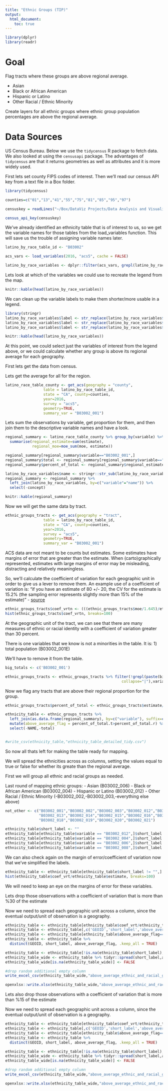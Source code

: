 ```yaml
---
title: "Ethnic Groups (TIP)"
output: 
  html_document:
    toc: true
---
```


```r
library(dplyr)
library(readr)
```

# Goal

Flag tracts where these groups are above regional average. 

- Asian 
- Black or African American
- Hispanic or Latino
- Other Racial / Ethnic Minority 

Create layers for all ethnic groups where ethnic group population percentages are above the regional average.

# Data Sources

US Census Bureau. Below we use the `tidycensus` R package to fetch data. We also looked at using the `censusapi` package. The advantages of `tidycensus` are that it returns geometries as well as attributes and it is more widely used. 

First lets set county FIPS codes of interest. Then we'll read our census API key from a text file in a Box folder. 

```r
library(tidycensus)

counties=c("01","13","41","55","75","81","85","95","97")

censuskey = readLines("~/Box/DataViz Projects/Data Analysis and Visualization/ACS_examples/keys/census1")

census_api_key(censuskey)
```

We've already identified an ethnicity table that is of interest to us, so we get the variable names for those tables from the load_variables function. This will save us the trouble of assigning variable names later. 

```r
latino_by_race_table_id <- "B03002"

acs_vars <- load_variables(2016, "acs5", cache = FALSE)

latino_by_race_variables <- dplyr::filter(acs_vars, grepl(latino_by_race_table_id,name))

```

Lets look at which of the variables we could use to recreate the legend from the map. 

```r
knitr::kable(head(latino_by_race_variables))
```

We can clean up the variable labels to make them shorter/more usable in a legend. 

```r
library(stringr)
latino_by_race_variables$label <- str_replace(latino_by_race_variables$label, "Estimate!!Total!!", "")
latino_by_race_variables$label <- str_replace(latino_by_race_variables$label, "Estimate!!Total", "")
latino_by_race_variables$label <- str_replace(latino_by_race_variables$label, "!!", "-")
```

```r
knitr::kable(head(latino_by_race_variables))
```

At this point, we could select just the variables of interest from the legend above, or we could calculate whether any group is above its regional average for each geography. 

First lets get the data from census. 

Lets get the average for all for the region. 

```r
latino_race_table_county <- get_acs(geography = "county", 
                 table = latino_by_race_table_id,
                 state = "CA", county=counties,
                 year=2016,
                 survey = "acs5", 
                 geometry=TRUE,
                 summary_var = "B03002_001")
```

Lets sum the observations by variable, get proportion for them, and then join them to the descriptive variable names and have a look.  

```r
regional_summary <- latino_race_table_county %>% group_by(variable) %>%
  summarise(regional_estimate=sum(estimate),
            regional_moe=moe_sum(moe, estimate))

regional_summary[regional_summary$variable=="B03002_001",]
regional_summary$total <- regional_summary[regional_summary$variable=="B03002_001",]$regional_estimate
regional_summary$percent_of_total <- regional_summary$regional_estimate/regional_summary$total

latino_by_race_variables$name <- stringr::str_sub(latino_by_race_variables$name, start=1, end=-2)
regional_summary <- regional_summary %>% 
  left_join(latino_by_race_variables, by=c("variable"="name")) %>%
  select(-concept)

knitr::kable(regional_summary)
```

Now we will get the same data by tract.  

```r
ethnic_groups_tracts <- get_acs(geography = "tract", 
                 table = latino_by_race_table_id,
                 state = "CA", county=counties,
                 year=2016,
                 survey = "acs5", 
                 geometry=TRUE,
                 summary_var = "B03002_001")
```


ACS data are not meant to be counts but estimates. Some estimates have margins of error that are greater than the estimate. When (carto)graphically represented, estimates with large margins of error may be misleading, distracting and relatively meaningless. 

So, we'll calculate the coefficient of variation for each geographic unit in order to give us a lever to remove them. An example use of a coefficient of variation is: "if you have an estimate of 80 +/- 20, the CV for the estimate is 15.2% (the sampling error represents slightly more than 15% of the estimate)" - [source](http://regionalequityatlas.org/toolkit/analyzing-margins-of-error-and-coefficients-of-variation)

```r
ethnic_groups_tracts$coef_vrtn <- (((ethnic_groups_tracts$moe/1.645)/ethnic_groups_tracts$estimate)*100)
hist(ethnic_groups_tracts$coef_vrtn, breaks=100)
```

At the geographic unit of the tract, we can see that there are many measures of ethnic or racial identity with a coefficient of variation greater than 30 percent. 

There is one variables that we know is not a minorities in the table. It is: 
1) total population (B03002_001E)

We'll have to remove it from the table. 

```r
big_totals <- c('B03002_001')

ethnic_groups_tracts <- ethnic_groups_tracts %>% filter(!grepl(paste(big_totals,
                                                    collapse="|"),variable))
```

Now we flag any tracts that are above their regional proportion for the group.

```r
ethnic_groups_tracts$percent_of_total <- ethnic_groups_tracts$estimate/ethnic_groups_tracts$summary_est

ethnicity_table <- ethnic_groups_tracts %>% 
  left_join(as.data.frame(regional_summary), by=c("variable"), suffix=c('.t','.r')) %>%
  mutate(above_average_flag = percent_of_total.t>percent_of_total.r) %>%
  select(-NAME,-total)


#write_csv(ethnicity_table,"ethnicity_table_detailed_tidy.csv")
```

So now all thats left for making the table ready for mapping. 

We will spread the ethnicities across as columns, setting the values equal to true or false for whether its greate than the regional average. 

First we will group all ethnic and racial groups as needed. 

Last round of mapping ethnic groups:
- Asian (B03002_006)
- Black or African American (B03002_004)
- Hispanic or Latino (B03002_012)
- Other Racial / Ethnic Minority (-B03002_002,-B03002_003,-everything else above)

```r
not_other <- c("B03002_001","B03002_002","B03002_003","B03002_012","B03002_004","B03002_006",
               "B03002_013","B03002_014","B03002_015","B03002_016","B03002_017",
               "B03002_018","B03002_019","B03002_020","B03002_021")

ethnicity_table$short_label <- ""
ethnicity_table[ethnicity_table$variable == "B03002_012",]$short_label <- "Hispanic or Latino"
ethnicity_table[ethnicity_table$variable == "B03002_004",]$short_label <- "Black or African American"
ethnicity_table[ethnicity_table$variable == "B03002_006",]$short_label <- "Asian"
ethnicity_table[ethnicity_table$variable == "B03002_008",]$short_label <- "Other Racial / Ethnic Minority"
```

We can also check again on the margin of error/coefficient of variation now that we've simplified the labels.  

```r
ethnicity_table <- ethnicity_table[ethnicity_table$short_label != "",]
hist(ethnicity_table$coef_vrt/ethnicity_table$estimate, breaks=100)
```

We will need to keep an eye on the margins of error for these variables. 

Lets drop those observations with a coefficient of variation that is more than %30 of the estimate

Now we need to spread each geographic unit across a column, since the eventual output/unit of observation is a geography. 

```r
ethnicity_table <- ethnicity_table[ethnicity_table$coef_vrt/ethnicity_table$estimate<30,]
ethnicity_table <- ethnicity_table[,c('GEOID','short_label','above_average_flag')]
ethnicity_table <- ethnicity_table[ethnicity_table$above_average_flag==TRUE,]
ethnicity_table <- ethnicity_table %>% 
  distinct(GEOID, short_label, above_average_flag, .keep_all = TRUE)

ethnicity_table <- ethnicity_table[!is.na(ethnicity_table$short_label),]
ethnicity_table_wide <- ethnicity_table %>% tidyr::spread(short_label,above_average_flag)
ethnicity_table_wide[is.na(ethnicity_table_wide)] <- FALSE

#drop random additional empty column
write_excel_csv(ethnicity_table_wide,"above_average_ethnic_and_racial_groups_by_tract_some_other.csv")

openxlsx::write.xlsx(ethnicity_table_wide,"above_average_ethnic_and_racial_groups_by_tract_some_other.xlsx")
```

Lets also drop those observations with a coefficient of variation that is more than %15 of the estimate

Now we need to spread each geographic unit across a column, since the eventual output/unit of observation is a geography. 

```r
ethnicity_table <- ethnicity_table[ethnicity_table$coef_vrt/ethnicity_table$estimate<100,]
ethnicity_table <- ethnicity_table[,c('GEOID','short_label','above_average_flag')]
ethnicity_table <- ethnicity_table[ethnicity_table$above_average_flag==TRUE,]
ethnicity_table <- ethnicity_table %>% 
  distinct(GEOID, short_label, above_average_flag, .keep_all = TRUE)

ethnicity_table <- ethnicity_table[!is.na(ethnicity_table$short_label),]
ethnicity_table_wide <- ethnicity_table %>% tidyr::spread(short_label,above_average_flag)
ethnicity_table_wide[is.na(ethnicity_table_wide)] <- FALSE

#drop random additional empty column
write_excel_csv(ethnicity_table_wide,"above_average_ethnic_and_racial_groups_by_tract_coeff_var_15.csv")

openxlsx::write.xlsx(ethnicity_table_wide,"above_average_ethnic_and_racial_groups_by_tract_coeff_var_15.xlsx")
```
